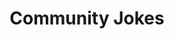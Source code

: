 ---
title: "Community Jokes"
release: 2024-11-25T13:42:00.000-07:00
images:
  color: "MUfCHtba5zu72w9WcFXZpVNYALOowxWzHdDGvBsmI7hP6Qu8"
  colornotes: [{type: "note", title: "Note", content: 'The username (in this case "Altie122") is the username of the user who claimed the item.'}]
  item: "MUfCHtba5zu7zCfiFrucPG0qDnuy4bVtLxjvgohBmUOzpsAF"
type: "other"
unmodifiable: true
---